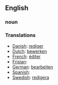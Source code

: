 ==English==

===noun===

===Translations===

*[[Danish]]: [[rediger]]
*[[Dutch]]: [[bewerken]]
*[[French]]: [[éditer]]
*[[Frisian]]: [[]]
*[[German]]: [[bearbeiten]]
*[[Spanish]]: [[]]
*[[Swedish]]: [[redigera]]
